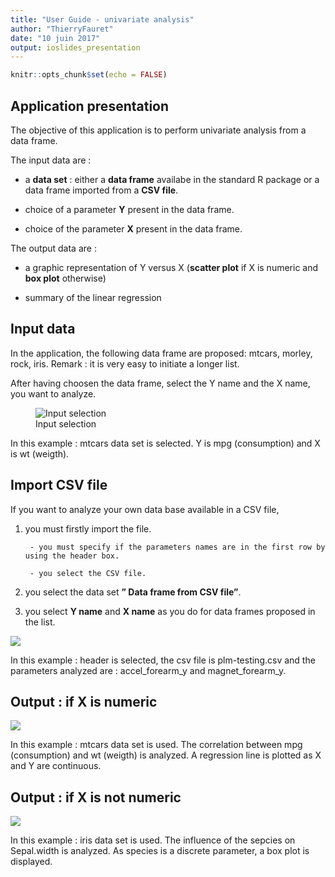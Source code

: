 ```yaml
---
title: "User Guide - univariate analysis"
author: "ThierryFauret"
date: "10 juin 2017"
output: ioslides_presentation
---
```


```r
knitr::opts_chunk$set(echo = FALSE)

```



## Application presentation {.smaller}

The objective of this application is to perform univariate analysis from a data frame.


The input data are :

- a **data set** : either a **data frame** availabe in the standard R package or a data frame imported from a **CSV file**.

- choice of a parameter **Y** present in the data frame.

- choice of the parameter **X** present in the data frame.


The output data are :

- a graphic representation of Y versus X (**scatter plot** if X is numeric and **box plot** otherwise)

- summary of the linear regression


## Input data {.smaller}

In the application, the following data frame are proposed: mtcars, morley, rock, iris.
Remark : it is very easy to initiate a longer list.



After having choosen the data frame, select the Y name and the X name, you want to analyze.

![Input selection](fig1.png)

In this example : mtcars data set is selected. Y is  mpg (consumption) and X is wt (weigth).

## Import CSV file {.smaller}

If you want to analyze your own data base available in a CSV file, 

1. you must firstly import the file.

        - you must specify if the parameters names are in the first row by using the header box.
        
        - you select the CSV file.


2. you select the data set **" Data frame from CSV file"**.


3. you select **Y name** and **X name** as you do for data frames proposed in the list. 

![](fig2.png)

In this example : header is selected, the csv file is plm-testing.csv and the parameters analyzed are : accel_forearm_y and magnet_forearm_y.



## Output : if X is numeric {.smaller}
![](fig3.png)

In this example : mtcars data set is used. The correlation between mpg (consumption) and wt (weigth) is analyzed. A regression line is plotted as X and Y are continuous.


## Output : if X is not numeric {.smaller}



![](fig4.png)

In this example : iris data set is used. The influence of the sepcies on Sepal.width is analyzed. As species is a discrete parameter, a box plot is displayed.